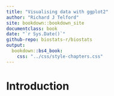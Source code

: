 ```yaml
---
title: "Visualising data with ggplot2"
author: "Richard J Telford"
site: bookdown::bookdown_site
documentclass: book
date: "`r Sys.Date()`"
github-repo: biostats-r/biostats
output:
  bookdown::bs4_book:
    css: "../css/style-chapters.css"
---
```


# Introduction